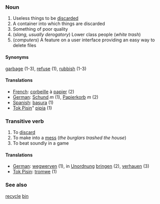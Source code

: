 ===Noun===

# Useless things to be [[discard]]ed
# A container into which things are discarded
# Something of poor quality
# (''slang, usually derogatory'') Lower class people (''white trash'')
# (''computers'') A feature on a user interface providing an easy way to delete files

====Synonyms====
[[garbage]] (1-3), [[refuse]] (1), [[rubbish]] (1-3)

====Translations====
*[[French]]: [[corbeille]] à [[papier]] (2)
*[[German]]: [[Schund]] ''m'' (1), [[Papierkorb]] ''m'' (2)
*[[Spanish]]: [[basura]] (1)
*[[Tok Pisin]]" [[pipia]] (1)

===Transitive verb===

# To [[discard]]
# To make into a [[mess]] (''the burglars trashed the house'')
# To beat soundly in a game

====Translations====
*[[German]]: [[wegwerven]] (1), in [[Unordnung]] [[bringen]] (2), [[verhauen]] (3)
*[[Tok Pisin]]: [[tromwe]] (1)

===See also===
[[recycle]] [[bin]]